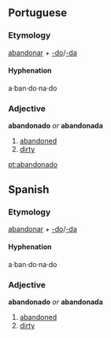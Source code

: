 ==Portuguese==
===Etymology===
[[abandonar]] + [[-do]]/[[-da]]

====Hyphenation====
a·ban·do·na·do

===Adjective===
'''abandonado''' ''or'' '''abandonada'''

# [[abandoned]]
# [[dirty]]

[[pt:abandonado]]

==Spanish==
===Etymology===
[[abandonar]] + [[-do]]/[[-da]]

====Hyphenation====
a·ban·do·na·do

===Adjective===
'''abandonado''' ''or'' '''abandonada'''

# [[abandoned]]
# [[dirty]]